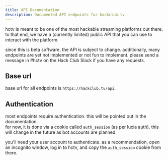 ```yaml
---
title: API Documentation
description: Documented API endpoints for hackclub.tv
---
```


hctv is meant to be one of the most hackable streaming platforms out there. to that end, we have a (currently limited) public API that you can use to interact with the platform.

since this is beta software, the API is subject to change. additionally, many endpoints are yet not implemented or not fun to implement. please send a message in #hctv on the Hack Club Slack if you have any requests.

## Base url

base url for all endpoints is `https://hackclub.tv/api`.

## Authentication

most endpoints require authentication. this will be pointed out in the documentation.  
for now, it is done via a cookie called `auth_session` (as per lucia auth). this will change in the future as bot accounts are planned.

you'll need your user account to authenticate. as a recommendation, open an incognito window, log in to hctv, and copy the `auth_session` cookie from there.
